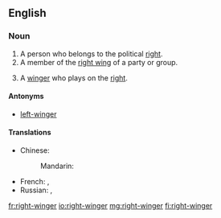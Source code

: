 ==English==

===Noun===
{{en-noun}}

#A person who belongs to the political [[right]].
#A member of the [[right wing]] of a party or group.
# {{context|sports|lang=en}} A [[winger]] who plays on the [[right]].

====Antonyms====
*[[left-winger]]

====Translations====
{{trans-top|a person who belongs to the political right}}
* Chinese:
*: Mandarin: {{t|cmn|右翼分子|tr=yòuyì fènzi|sc=Hani}}
{{trans-mid}}
* French: {{t|fr|ailier droit|m}}, {{t|fr|ailière droite|f}}
* Russian: {{t+|ru|пра́вый|m}}, {{t+|ru|правый|f|alt=пра́вая}}
{{trans-bottom}}

[[fr:right-winger]]
[[io:right-winger]]
[[mg:right-winger]]
[[fi:right-winger]]